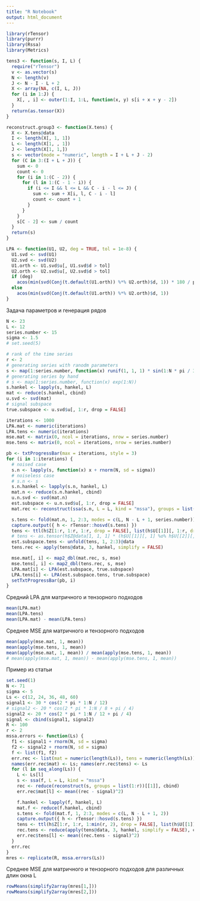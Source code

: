 ---
title: "R Notebook"
output: html_document
---
```{r}
library(rTensor)
library(purrr)
library(Rssa)
library(Metrics)

tens3 <- function(s, I, L) {
  require("rTensor")
  v <- as.vector(s)
  N <- length(v)
  J <- N - I - L + 2
  X <- array(NA, c(I, L, J))
  for (i in 1:J) {
    X[, , i] <- outer(1:I, 1:L, function(x, y) s[i + x + y - 2])
  }
  return(as.tensor(X))
}

reconstruct.group3 <- function(X.tens) {
  X <- X.tens@data
  I <- length(X[, 1, 1])
  L <- length(X[1, , 1])
  J <- length(X[1, 1,])
  s <- vector(mode = "numeric", length = I + L + J - 2)
  for (C in 3:(I + L + J)) {
    sum <- 0
    count <- 0
    for (i in 1:(C - 2)) {
      for (l in 1:(C - 1 - i)) {
        if (i <= I && l <= L && C - i - l <= J) {
          sum <- sum + X[i, l, C - i - l]
          count <- count + 1
        }
      }
    }
    s[C - 2] <- sum / count
  }
  return(s)
}

LPA <- function(U1, U2, deg = TRUE, tol = 1e-8) {
  U1.svd <- svd(U1)
  U2.svd <- svd(U2)
  U1.orth <- U1.svd$u[, U1.svd$d > tol]
  U2.orth <- U2.svd$u[, U2.svd$d > tol]
  if (deg)
    acos(min(svd(Conj(t.default(U1.orth)) %*% U2.orth)$d, 1)) * 180 / pi
  else
    acos(min(svd(Conj(t.default(U1.orth)) %*% U2.orth)$d, 1))
}
```

Задача параметров и генерация рядов
```{r}
N <- 23
L <- 12
series.number <- 15
sigma <- 1.5
# set.seed(5)

# rank of the time series
r <- 2
# generating series with ranodm parameters
s <- map(1:series.number, function(x) runif(1, 1, 1) * sin(1:N * pi / 3))
# generating series by hand
# s <- map(1:series.number, function(x) exp(1:N))
s.hankel <- lapply(s, hankel, L)
mat <- reduce(s.hankel, cbind)
u.svd <- svd(mat)
# signal subspace
true.subspace <- u.svd$u[, 1:r, drop = FALSE]
```

```{r}
iterations <- 1000
LPA.mat <- numeric(iterations)
LPA.tens <- numeric(iterations)
mse.mat <- matrix(0, ncol = iterations, nrow = series.number)
mse.tens <- matrix(0, ncol = iterations, nrow = series.number)

pb <- txtProgressBar(max = iterations, style = 3)
for (i in 1:iterations) {
  # noised case
  s.n <- lapply(s, function(x) x + rnorm(N, sd = sigma))
  # noiseless case
  # s.n <- s
  s.n.hankel <- lapply(s.n, hankel, L)
  mat.n <- reduce(s.n.hankel, cbind)
  u.n.svd <- svd(mat.n)
  est.subspace <- u.n.svd$u[, 1:r, drop = FALSE]
  mat.rec <- reconstruct(ssa(s.n, L = L, kind = "mssa"), groups = list(1:r))[[1]]

  s.tens <- fold(mat.n, 1, 2:3, modes = c(L, N - L + 1, series.number))
  capture.output({ h <- rTensor::hosvd(s.tens) })
  tens <- ttl(h$Z[1:r, 1:r, 1:r, drop = FALSE], list(h$U[[1]][, 1:r, drop = FALSE], h$U[[2]][, 1:r, drop = FALSE], h$U[[3]][, 1:r, drop = FALSE]), 1:3)
  # tens <- as.tensor(h$Z@data[1, 1, 1] * (h$U[[1]][, 1] %o% h$U[[2]][, 1] %o% h$U[[3]][, 1]) + h$Z@data[2, 2, 2] * (h$U[[1]][, 2] %o% h$U[[2]][, 2] %o% h$U[[3]][, 2]))
  est.subspace.tens <- unfold(tens, 1, 2:3)@data
  tens.rec <- apply(tens@data, 3, hankel, simplify = FALSE)

  mse.mat[, i] <- map2_dbl(mat.rec, s, mse)
  mse.tens[, i] <- map2_dbl(tens.rec, s, mse)
  LPA.mat[i] <- LPA(est.subspace, true.subspace)
  LPA.tens[i] <- LPA(est.subspace.tens, true.subspace)
  setTxtProgressBar(pb, i)
}
```

Средний LPA для матричного и тензорного подходов
```{r}
mean(LPA.mat)
mean(LPA.tens)
mean(LPA.mat) - mean(LPA.tens)
```

Среднее MSE для матричного и тензорного подходов
```{r}
mean(apply(mse.mat, 1, mean))
mean(apply(mse.tens, 1, mean))
mean(apply(mse.mat, 1, mean)) / mean(apply(mse.tens, 1, mean))
# mean(apply(mse.mat, 1, mean)) - mean(apply(mse.tens, 1, mean))
```

Пример из статьи
```{r}

set.seed(1)
N <- 71
sigma <- 5
Ls <- c(12, 24, 36, 48, 60)
signal1 <- 30 * cos(2 * pi * 1:N / 12)
# signal2 <- 20 * cos(2 * pi * 1:N / 8 + pi / 4)
signal2 <- 20 * cos(2 * pi * 1:N / 12 + pi / 4)
signal <- cbind(signal1, signal2)
R <- 100
r <- 2
mssa.errors <- function(Ls) {
  f1 <- signal1 + rnorm(N, sd = sigma)
  f2 <- signal2 + rnorm(N, sd = sigma)
  f <- list(f1, f2)
  err.rec <- list(mat = numeric(length(Ls)), tens = numeric(length(Ls)))
  names(err.rec$mat) <- Ls; names(err.rec$tens) <- Ls
  for (l in seq_along(Ls)) {
    L <- Ls[l]
    s <- ssa(f, L = L, kind = "mssa")
    rec <- reduce(reconstruct(s, groups = list(1:r))[[1]], cbind)
    err.rec$mat[l] <- mean((rec - signal)^2)

    f.hankel <- lapply(f, hankel, L)
    mat.f <- reduce(f.hankel, cbind)
    s.tens <- fold(mat.f, 1, 2:3, modes = c(L, N - L + 1, 2))
    capture.output({ h <- rTensor::hosvd(s.tens) })
    tens <- ttl(h$Z[1:r, 1:r, 1:min(r, 2), drop = FALSE], list(h$U[[1]][, 1:r, drop = FALSE], h$U[[2]][, 1:r, drop = FALSE], h$U[[3]][, 1:min(r, 2), drop = FALSE]), 1:3)
    rec.tens <- reduce(apply(tens@data, 3, hankel, simplify = FALSE), cbind)
    err.rec$tens[l] <- mean((rec.tens - signal)^2)
  }
  err.rec
}
mres <- replicate(R, mssa.errors(Ls))
```

Среднее MSE для матричного и тензорного подходов для различных длин окна L
```{r}
rowMeans(simplify2array(mres[1,]))
rowMeans(simplify2array(mres[2,]))
```

